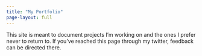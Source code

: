 ```yaml
---
title: "My Portfolio"
page-layout: full
---
```


This site is meant to document projects I'm working on and the ones I prefer never to return to.
If you've reached this page through my twitter, feedback can be directed there.
